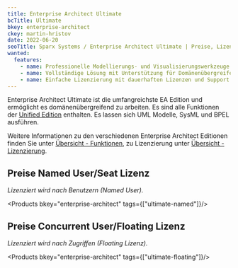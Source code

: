 ```yaml
---
title: Enterprise Architect Ultimate
bcTitle: Ultimate
bkey: enterprise-architect
ckey: martin-hristov
date: 2022-06-20
seoTitle: Sparx Systems / Enterprise Architect Ultimate | Preise, Lizenzen und Informationen
wanted:
  features:
    - name: Professionelle Modellierungs- und Visualisierungswerkzeuge
    - name: Vollständige Lösung mit Unterstützung für Domänenübergreifendes Arbeiten
    - name: Einfache Lizenzierung mit dauerhaften Lizenzen und Support
---
```




<Intro>

 Enterprise Architect Ultimate ist die umfangreichste EA Edition und ermöglicht es domänenübergreifend zu arbeiten. Es sind alle Funktionen der [Unified Edition](/hersteller/enterprise-architect/unified/) enthalten. Es lassen sich UML Modelle, SysML und BPEL ausführen.


 Weitere Informationen zu den verschiedenen Enterprise Architect Editionen finden Sie unter [Übersicht - Funktionen](/hersteller/enterprise-architect/#funktions%C3%BCbersicht), zu Lizenzierung unter [Übersicht - Lizenzierung](/hersteller/enterprise-architect/#lizenzierung).

</Intro>

<TOC />



## Preise Named User/Seat Lizenz

_Lizenziert wird nach Benutzern (Named User)._

<Products bkey="enterprise-architect" tags={["ultimate-named"]}/>


## Preise Concurrent User/Floating Lizenz

_Lizenziert wird nach Zugriffen (Floating Lizenz)._

<Products bkey="enterprise-architect" tags={["ultimate-floating"]}/>
